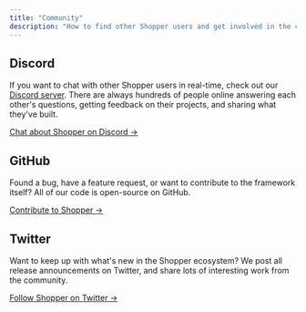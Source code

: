 ```yaml
---
title: "Community"
description: "How to find other Shopper users and get involved in the community."
---
```



## Discord

If you want to chat with other Shopper users in real-time, check out our [Discord server](https://discord.gg/vXKBTdKRxc). There are always hundreds of people online answering each other's questions, getting feedback on their projects, and sharing what they've built.

[Chat about Shopper on Discord &rarr;](https://discord.gg/vXKBTdKRxc)


## GitHub

Found a bug, have a feature request, or want to contribute to the framework itself? All of our code is open-source on GitHub.

[Contribute to Shopper &rarr;](https://github.com/shopperlabs)

## Twitter

Want to keep up with what's new in the Shopper ecosystem? We post all release announcements on Twitter, and share lots of interesting work from the community.

[Follow Shopper on Twitter &rarr;](https://twitter.com/laravelshopper)

